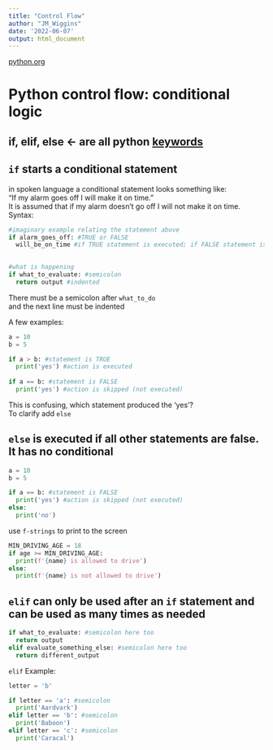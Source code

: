 ```yaml
---
title: "Control Flow"
author: "JM_Wiggins"
date: '2022-06-07'
output: html_document
---
```

[python.org](https://www.python.org/) 

# Python control flow: conditional logic
## if, elif, else <- are all python [keywords](https://realpython.com/python-keywords/)  
  
## `if` starts a conditional statement  
in spoken language a conditional statement looks something like:  
"If my alarm goes off I will make it on time."  
It is assumed that if my alarm doesn't go off I will not make it on time.  
Syntax:
```python
#imaginary example relating the statement above 
if alarm_goes_off: #TRUE or FALSE
  will_be_on_time #if TRUE statement is executed; if FALSE statement is skipped
  

#what is happening
if what_to_evaluate: #semicolon
  return output #indented


```
There must be a semicolon after `what_to_do`  
  and the next line must be indented  
  
A few examples:
```python
a = 10
b = 5

if a > b: #statement is TRUE
  print('yes') #action is executed
  
if a == b: #statement is FALSE
  print('yes') #action is skipped (not executed)
```
This is confusing, which statement produced the 'yes'?  
To clarify add `else`  

## `else` is executed if all other statements are false. It has no conditional
```python
a = 10
b = 5

if a == b: #statement is FALSE
  print('yes') #action is skipped (not executed)
else: 
  print('no')
```
use `f-strings` to print to the screen
```python
MIN_DRIVING_AGE = 18
if age >= MIN_DRIVING_AGE:
  print(f'{name} is allowed to drive')
else: 
  print(f'{name} is not allowed to drive')
```

## `elif` can only be used after an `if` statement and can be used as many times as needed  
```python
if what_to_evaluate: #semicolon here too
  return output 
elif evaluate_something_else: #semicolon here too
  return different_output


```

`elif` Example:
```python
letter = 'b'

if letter == 'a': #semicolon
  print('Aardvark')
elif letter == 'b': #semicolon
  print('Baboon')
elif letter == 'c': #semicolon
  print('Caracal')

```
  
